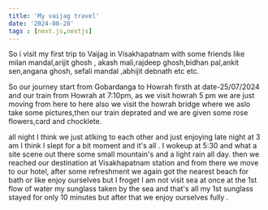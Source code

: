 ```yaml
---
title: 'My vaijag travel'
date: '2024-08-28'
tags : [next.js,nextjs]
---
```


So i visit my first trip to Vaijag in Visakhapatnam with some friends like milan mandal,arijit ghosh , akash mali,rajdeep ghosh,bidhan pal,ankit sen,angana ghosh, sefali mandal ,abhijit debnath etc etc.

So our journey start from Gobardanga to Howrah firsth at date-25/07/2024 and our train from Howrah at 7:10pm, as we visit howrah  5 pm we are just moving from here to here also we visit the howrah bridge where we aslo take some pictures,then our train deprated and we are given some rose flowers,card and chocklete.

<CustomImage src="https://raw.githubusercontent.com/Pratik-Guha/test-blog/main/images/vajag.jpg" 
 alt="Vaijag " />

all night I think we just atlking to each other and just enjoying late night at 3 am I think I slept for a bit moment and it's all . I wokeup at 5:30 and what a site scene out there some small mountain's and a light rain all day. then we reached our destination at Visakhapatnam station and from there we move to our hotel, after some refreshment we again got the nearest beach for bath or like enjoy ourselves but I froget I am not visit sea at once at the 1st flow of water my sunglass taken by the sea and that's all my 1st sunglass stayed for only 10 minutes but after that we enjoy ourselves fully .